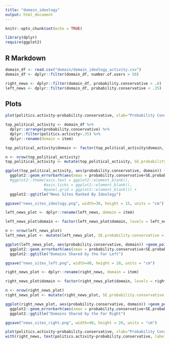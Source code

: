 ```yaml
---
title: "domain_ideology"
output: html_document
---
```


```r
knitr::opts_chunk$set(echo = TRUE)
```

```r
library(dplyr)
require(ggplot2)
```

## R Markdown

```r
domain_df <- read.csv("domain/domain_ideology_activity.csv")
domain_df <- dplyr::filter(domain_df, number.of.users > 50)
```

```r
right_news <- dplyr::filter(domain_df, probability.conservative > .6)
left_news <- dplyr::filter(domain_df, probability.conservative < .35)
```

## Plots

```r
plot(politics.activity~probability.conservative, xlab="Probability Conservative", ylab="Politics Activity", main="Domain Ideology from Twitter", data=domain_df)
```

```r
top_political_activity <- domain_df %>%
  dplyr::arrange(probability.conservative) %>%
  dplyr::filter(politics.activity>.35) %>%
  dplyr::rename(domain = item)
```

```r
top_political_activity$domain <- factor(top_political_activity$domain, levels = top_political_activity$domain[order(-top_political_activity$probability.conservative)])
```

```r
n <- nrow(top_political_activity)
top_political_activity <- mutate(top_political_activity, SE.probability.conservative = SD.probability.conservative/sqrt(n-1) )
```

```r
ggplot(top_political_activity, aes(probability.conservative, domain)) +geom_point() +
  ggplot2::geom_errorbarh(aes(xmax = probability.conservative+SE.probability.conservative, xmin = probability.conservative - SE.probability.conservative)) +
  #ggplot2::theme(axis.text = ggplot2::element_blank(),
                 #axis.ticks = ggplot2::element_blank(),
                 #panel.grid = ggplot2::element_blank()) +
  ggplot2::ggtitle("News Sites Ranked By Ideology")
```

```r
ggsave("news_sites_ideology.png", width=30, height = 15, units = "cm")
```

```r
left_news_plot <- dplyr::rename(left_news, domain = item)
```

```r
left_news_plot$domain <- factor(left_news_plot$domain, levels = left_news_plot$domain[order(-left_news_plot$probability.conservative)])
```

```r
n <- nrow(left_news_plot)
left_news_plot <- mutate(left_news_plot, SE.probability.conservative = SD.probability.conservative/sqrt(n-1) )
```

```r
ggplot(left_news_plot, aes(probability.conservative, domain)) +geom_point() +
  ggplot2::geom_errorbarh(aes(xmax = probability.conservative+SE.probability.conservative, xmin = probability.conservative - SE.probability.conservative)) +
  ggplot2::ggtitle("Domains Shared by the Far Left")
```
```r
ggsave("news_sites_left.png", width=40, height = 20, units = "cm")
```

```r
right_news_plot <- dplyr::rename(right_news, domain = item)
```

```r
right_news_plot$domain <- factor(right_news_plot$domain, levels = right_news_plot$domain[order(-right_news_plot$probability.conservative)])
```

```r
n <- nrow(right_news_plot)
right_news_plot <- mutate(right_news_plot, SE.probability.conservative = SD.probability.conservative/sqrt(n-1) )
```

```r
ggplot(right_news_plot, aes(probability.conservative, domain)) +geom_point() +
  ggplot2::geom_errorbarh(aes(xmax = probability.conservative+SE.probability.conservative, xmin = probability.conservative - SE.probability.conservative)) +
  ggplot2::ggtitle("Domains Shared by the Far Right")
```

```r
ggsave("news_sites_right.png", width=40, height = 20, units = "cm")
```

```r
plot(politics.activity~probability.conservative, xlab="Probability Conservative", ylab="Politics Activity", main="Right Ideology from Twitter", data=right_news)
with(right_news, text(politics.activity~probability.conservative, labels=right_news[,1]), pos=4)
```

